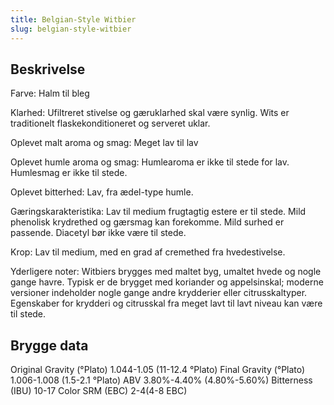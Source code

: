 ```yaml
---
title: Belgian-Style Witbier
slug: belgian-style-witbier
---
```


## Beskrivelse
Farve: Halm til bleg

Klarhed: Ufiltreret stivelse og gæruklarhed skal være synlig. Wits er traditionelt flaskekonditioneret og serveret uklar.

Oplevet malt aroma og smag: Meget lav til lav

Oplevet humle aroma og smag: Humlearoma er ikke til stede for lav. Humlesmag er ikke til stede.

Oplevet bitterhed: Lav, fra ædel-type humle.

Gæringskarakteristika: Lav til medium frugtagtig estere er til stede. Mild phenolisk krydrethed og gærsmag kan forekomme. Mild surhed er passende. Diacetyl bør ikke være til stede.

Krop: Lav til medium, med en grad af cremethed fra hvedestivelse.

Yderligere noter: Witbiers brygges med maltet byg, umaltet hvede og nogle gange havre. Typisk er de brygget med koriander og appelsinskal; moderne versioner indeholder nogle gange andre krydderier eller citrusskaltyper. Egenskaber for krydderi og citrusskal fra meget lavt til lavt niveau kan være til stede.



## Brygge data
Original Gravity (°Plato) 1.044-1.05 (11-12.4 °Plato)
Final Gravity  (°Plato) 1.006-1.008 (1.5-2.1 °Plato)
ABV 3.80%-4.40% (4.80%-5.60%)
Bitterness (IBU) 10-17
Color SRM (EBC) 2-4(4-8 EBC)					

